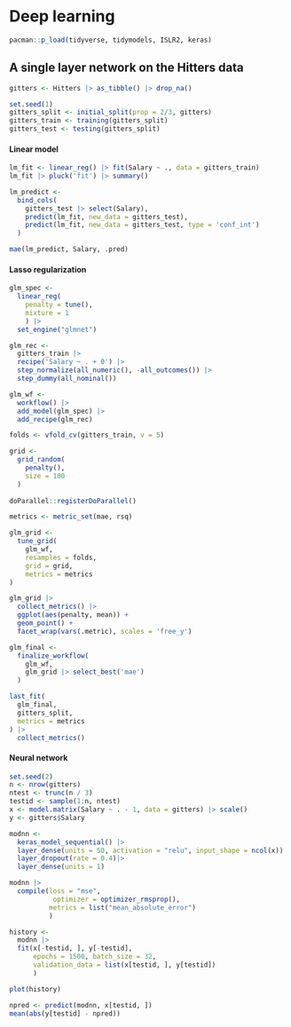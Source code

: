# Deep learning

```r
pacman::p_load(tidyverse, tidymodels, ISLR2, keras)
```

## A single layer network on the Hitters data

```r
gitters <- Hitters |> as_tibble() |> drop_na()
```

```r
set.seed(1)
gitters_split <- initial_split(prop = 2/3, gitters)
gitters_train <- training(gitters_split)
gitters_test <- testing(gitters_split)
```

#### Linear model

```r
lm_fit <- linear_reg() |> fit(Salary ~ ., data = gitters_train)
lm_fit |> pluck('fit') |> summary()
```

```r
lm_predict <- 
  bind_cols(
    gitters_test |> select(Salary),
    predict(lm_fit, new_data = gitters_test),
    predict(lm_fit, new_data = gitters_test, type = 'conf_int')
  )

mae(lm_predict, Salary, .pred)
```

#### Lasso regularization

```r
glm_spec <- 
  linear_reg(
    penalty = tune(),
    mixture = 1
    ) |> 
  set_engine("glmnet")

glm_rec <- 
  gitters_train |> 
  recipe('Salary ~ . + 0') |> 
  step_normalize(all_numeric(), -all_outcomes()) |> 
  step_dummy(all_nominal())

glm_wf <- 
  workflow() |> 
  add_model(glm_spec) |> 
  add_recipe(glm_rec)

folds <- vfold_cv(gitters_train, v = 5)

grid <- 
  grid_random(
    penalty(), 
    size = 100
  )
  
doParallel::registerDoParallel()

metrics <- metric_set(mae, rsq)

glm_grid <- 
  tune_grid(
    glm_wf,
    resamples = folds,
    grid = grid,
    metrics = metrics
)

glm_grid |> 
  collect_metrics() |> 
  ggplot(aes(penalty, mean)) +
  geom_point() +
  facet_wrap(vars(.metric), scales = 'free_y')

glm_final <- 
  finalize_workflow(
    glm_wf,
    glm_grid |> select_best('mae')
  )

last_fit(
  glm_final,
  gitters_split,
  metrics = metrics
) |> 
  collect_metrics()
```

#### Neural network

```r
set.seed(2)
n <- nrow(gitters)
ntest <- trunc(n / 3)
testid <- sample(1:n, ntest)
x <- model.matrix(Salary ~ . - 1, data = gitters) |> scale()
y <- gitters$Salary

modnn <- 
  keras_model_sequential() |> 
  layer_dense(units = 50, activation = "relu", input_shape = ncol(x)) |> 
  layer_dropout(rate = 0.4)|> 
  layer_dense(units = 1)

modnn |> 
  compile(loss = "mse",
           optimizer = optimizer_rmsprop(),
          metrics = list("mean_absolute_error")
          )

history <- 
  modnn |> 
  fit(x[-testid, ], y[-testid],
      epochs = 1500, batch_size = 32, 
      validation_data = list(x[testid, ], y[testid])
      )
```

```r
plot(history)
```

```r
npred <- predict(modnn, x[testid, ])
mean(abs(y[testid] - npred))
```

